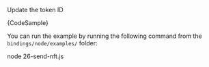 
Update the token ID


<CodeBlock className="language-typescript">
  {CodeSample}
</CodeBlock>

You can run the example by running the following command from the `bindings/node/examples/` folder:

<CodeBlock className="language-bash">
    node 26-send-nft.js
</CodeBlock>
